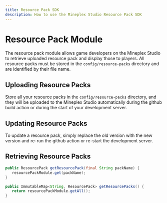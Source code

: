 ```yaml
---
title: Resource Pack SDK
description: How to use the Mineplex Studio Resource Pack SDK
---
```


<JavadocLink classpath="com.mineplex.studio.sdk.modules.resourcepack.ResourcePackModule"/>

# Resource Pack Module

The resource pack module allows game developers on the Mineplex Studio to retrieve uploaded resource pack and display those to players.
All resource packs must be stored in the `config/resource-packs` directory and are identified by their file name.

## Uploading Resource Packs
Store all your resource packs in the `config/resource-packs` directory, and they will be uploaded to the Mineplex Studio 
automatically during the github build action or during the start of your development server.

## Updating Resource Packs
To update a resource pack, simply replace the old version with the new version and re-run the github action or re-start the development server. 

## Retrieving Resource Packs
 ```java
 public ResourcePack getResourcePack(final String packName) {
    resourcePackModule.get(packName);
 }
 
 public ImmutableMap<String, ResourcePack> getResourcePacks() {
    return resourcePackModule.getAll();
 }
 ```